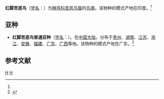 {{Speciesbox
| taxon = Amaurornis akool
| status = LC
| status_system = iucn3.1
| status_ref = <ref>{{IUCN|id=22692612 |title=''Amaurornis akool'' |assessors=[[BirdLife_International|BirdLife International]]  |version=2020.1 |year=2016 |accessdate=1 October 2016}} 資料庫資料包含說明此物種被編入無危級別的原因</ref>
| image = Brown Crake (Amaurornis akool) (27830555559).jpg
| image_caption = [[指名亞種|指名亞種]]，攝於[[巴基斯坦|巴基斯坦]][[伊斯蘭瑪巴德|伊斯蘭瑪巴德]]
| binomial_authority = ({{le|威廉·亨利·塞克斯|William Henry Sykes|Sykes}}, 1832)<ref name='id1801'>{{cite web| url =http://www.bioinfo.cn/db05/BjdwSpecies.php?action=view&id=1801| title =红脚苦恶鸟| work =《中国动物物种编目数据库》| publisher =中国科学院微生物研究所| author =中国科学院动物研究所| accessdate =2009-04-04| deadurl =yes| archiveurl =https://web.archive.org/web/20160305030234/http://www.bioinfo.cn/db05/BjdwSpecies.php?action=view&id=1801| archivedate =2016-03-05}}</ref>
}}

'''红脚苦恶鸟'''（[[学名|学名]]：{{lang|la|''Amaurornis akool''}}）为[[秧鸡科|秧鸡科]][[苦恶鸟属|苦恶鸟属]]的[[鸟类|鸟类]]。该物种的模式产地在印度。<ref name='id1801'/>

==亚种==
*'''红脚苦恶鸟普通亚种'''（[[学名|学名]]：{{lang|la|''Amaurornis akool coccineipes''}}）。在[[中国大陆|中国大陆]]，分布于[[贵州|贵州]]、[[湖南|湖南]]、[[江苏|江苏]]、[[浙江|浙江]]、[[安徽|安徽]]、[[福建|福建]]、[[广东|广东]]、[[广西|广西]]等地。该物种的模式产地在广东。<ref name='id1802'>{{cite web| url =http://www.bioinfo.cn/db05/BjdwSpecies.php?action=view&id=1802| title =红脚苦恶鸟普通亚种| work =《中国动物物种编目数据库》| publisher =中国科学院微生物研究所| author =中国科学院动物研究所| accessdate =2009-04-04| deadurl =yes| archiveurl =https://web.archive.org/web/20160305092626/http://www.bioinfo.cn/db05/BjdwSpecies.php?action=view&id=1802| archivedate =2016-03-05}}</ref>

== 参考文献 ==
{{reflist}}

{{鸟类小作品}}
{{Taxonbar}}
[[Category:苦恶鸟属|H]]
[[Category:1832年描述的鸟类|H]]